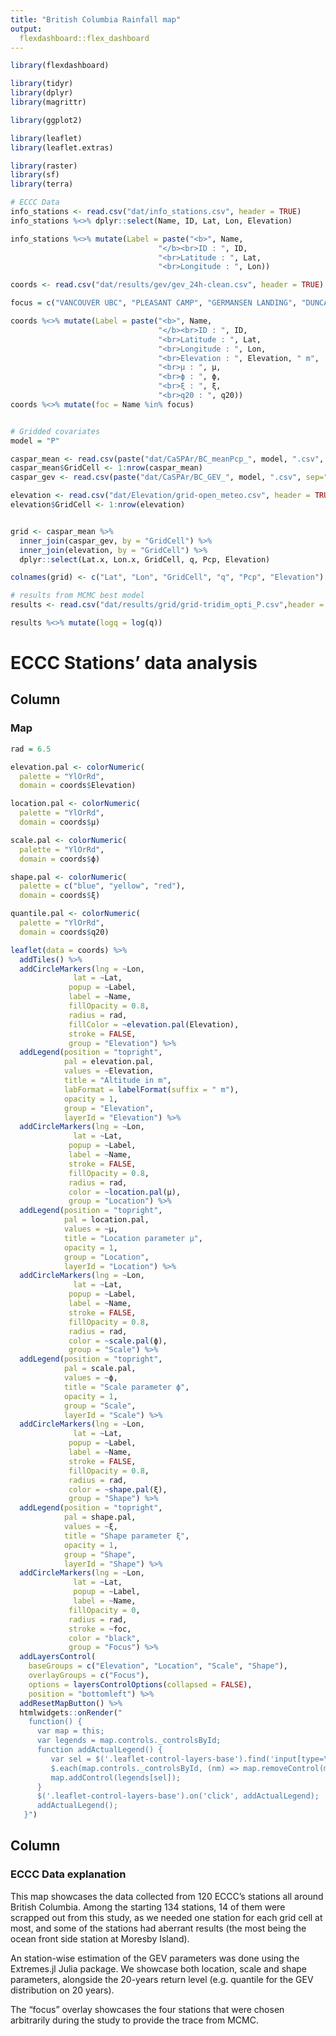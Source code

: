 ```yaml
---
title: "British Columbia Rainfall map"
output: 
  flexdashboard::flex_dashboard
---
```


```r
library(flexdashboard)

library(tidyr)
library(dplyr)
library(magrittr)

library(ggplot2)

library(leaflet)
library(leaflet.extras)

library(raster)
library(sf)
library(terra)
```

```r
# ECCC Data
info_stations <- read.csv("dat/info_stations.csv", header = TRUE)
info_stations %<>% dplyr::select(Name, ID, Lat, Lon, Elevation)

info_stations %<>% mutate(Label = paste("<b>", Name, 
                                 "</b><br>ID : ", ID, 
                                 "<br>Latitude : ", Lat, 
                                 "<br>Longitude : ", Lon))

coords <- read.csv("dat/results/gev/gev_24h-clean.csv", header = TRUE)

focus = c("VANCOUVER UBC", "PLEASANT CAMP", "GERMANSEN LANDING", "DUNCAN LAKE DAM")

coords %<>% mutate(Label = paste("<b>", Name, 
                                 "</b><br>ID : ", ID, 
                                 "<br>Latitude : ", Lat, 
                                 "<br>Longitude : ", Lon, 
                                 "<br>Elevation : ", Elevation, " m",
                                 "<br>μ : ", μ,
                                 "<br>ϕ : ", ϕ,
                                 "<br>ξ : ", ξ,
                                 "<br>q20 : ", q20))
coords %<>% mutate(foc = Name %in% focus)


# Gridded covariates
model = "P"

caspar_mean <- read.csv(paste("dat/CaSPAr/BC_meanPcp_", model, ".csv", sep=""), header = TRUE)
caspar_mean$GridCell <- 1:nrow(caspar_mean)
caspar_gev <- read.csv(paste("dat/CaSPAr/BC_GEV_", model, ".csv", sep=""), header = TRUE)

elevation <- read.csv("dat/Elevation/grid-open_meteo.csv", header = TRUE)
elevation$GridCell <- 1:nrow(elevation)


grid <- caspar_mean %>% 
  inner_join(caspar_gev, by = "GridCell") %>%
  inner_join(elevation, by = "GridCell") %>%
  dplyr::select(Lat.x, Lon.x, GridCell, q, Pcp, Elevation)

colnames(grid) <- c("Lat", "Lon", "GridCell", "q", "Pcp", "Elevation")

# results from MCMC best model
results <- read.csv("dat/results/grid/grid-tridim_opti_P.csv",header = TRUE)
```


```r
results %<>% mutate(logq = log(q))
```


<!--Project overview
==========================

Column {data-width=800}
---------------------------

### Map


```r

icon <- awesomeIcons(
  icon = 'ios-cloud',
  iconColor = 'black',
  library = 'ion'
)

leaflet(data = info_stations) %>%
  addTiles() %>%
  addAwesomeMarkers(lng = ~Lon,
              lat = ~Lat,
              icon = icon,
             popup = ~Label,
             label = ~Name) %>%
  addResetMapButton()
  

```


Column {data-width=200}
---------------------------

### Presentation

Blablabla-->


ECCC Stations' data analysis
==========================

Column {data-width=800}
---------------------------

### Map

```r
rad = 6.5

elevation.pal <- colorNumeric(
  palette = "YlOrRd",
  domain = coords$Elevation)

location.pal <- colorNumeric(
  palette = "YlOrRd",
  domain = coords$μ)

scale.pal <- colorNumeric(
  palette = "YlOrRd",
  domain = coords$ϕ)

shape.pal <- colorNumeric(
  palette = c("blue", "yellow", "red"),
  domain = coords$ξ)

quantile.pal <- colorNumeric(
  palette = "YlOrRd",
  domain = coords$q20)

leaflet(data = coords) %>%
  addTiles() %>%
  addCircleMarkers(lng = ~Lon,
              lat = ~Lat,
             popup = ~Label,
             label = ~Name,
             fillOpacity = 0.8,
             radius = rad,
             fillColor = ~elevation.pal(Elevation),
             stroke = FALSE,
             group = "Elevation") %>%
  addLegend(position = "topright",
            pal = elevation.pal,
            values = ~Elevation,
            title = "Altitude in m",
            labFormat = labelFormat(suffix = " m"),
            opacity = 1,
            group = "Elevation",
            layerId = "Elevation") %>%
  addCircleMarkers(lng = ~Lon,
              lat = ~Lat,
             popup = ~Label,
             label = ~Name,
             stroke = FALSE,
             fillOpacity = 0.8,
             radius = rad,
             color = ~location.pal(μ),
             group = "Location") %>%
  addLegend(position = "topright",
            pal = location.pal,
            values = ~μ,
            title = "Location parameter μ",
            opacity = 1,
            group = "Location",
            layerId = "Location") %>%
  addCircleMarkers(lng = ~Lon,
              lat = ~Lat,
             popup = ~Label,
             label = ~Name,
             stroke = FALSE,
             fillOpacity = 0.8,
             radius = rad,
             color = ~scale.pal(ϕ),
             group = "Scale") %>%
  addLegend(position = "topright",
            pal = scale.pal,
            values = ~ϕ,
            title = "Scale parameter ϕ",
            opacity = 1,
            group = "Scale",
            layerId = "Scale") %>%
  addCircleMarkers(lng = ~Lon,
              lat = ~Lat,
             popup = ~Label,
             label = ~Name,
             stroke = FALSE,
             fillOpacity = 0.8,
             radius = rad,
             color = ~shape.pal(ξ),
             group = "Shape") %>%
  addLegend(position = "topright",
            pal = shape.pal,
            values = ~ξ,
            title = "Shape parameter ξ",
            opacity = 1,
            group = "Shape",
            layerId = "Shape") %>%
  addCircleMarkers(lng = ~Lon,
              lat = ~Lat,
              popup = ~Label,
              label = ~Name,
             fillOpacity = 0,
             radius = rad,
             stroke = ~foc,
             color = "black", 
             group = "Focus") %>%
  addLayersControl(
    baseGroups = c("Elevation", "Location", "Scale", "Shape"),
    overlayGroups = c("Focus"),
    options = layersControlOptions(collapsed = FALSE),
    position = "bottomleft") %>%
  addResetMapButton() %>%
  htmlwidgets::onRender("
    function() { 
      var map = this;
      var legends = map.controls._controlsById;
      function addActualLegend() {
         var sel = $('.leaflet-control-layers-base').find('input[type=\"radio\"]:checked').siblings('span').text().trim();
         $.each(map.controls._controlsById, (nm) => map.removeControl(map.controls.get(nm)));
         map.addControl(legends[sel]);
      }
      $('.leaflet-control-layers-base').on('click', addActualLegend);
      addActualLegend();
   }")
```


Column {data-width=200}
----------------------------

### ECCC Data explanation

This map showcases the data collected from 120 ECCC's stations all around British Columbia. Among the starting 134 stations, 14 of them were scrapped out from this study, as we needed one station for each grid cell at most, and some of the stations had aberrant results (the most being the ocean front side station at Moresby Island).


An station-wise estimation of the GEV parameters was done using the Extremes.jl Julia package. We showcase both location, scale and shape parameters, alongside the 20-years return level (e.g. quantile for the GEV distribution on 20 years).


The "focus" overlay showcases the four stations that were chosen arbitrarily during the study to provide the trace from MCMC.


<!--Covariates
==========================

Column {data-width=800}
----------------------------

### Map

```r
rad = 2
op = 0.3


# -- RASTERS CREATION

#generic base raster
e <- extent(as.matrix(dplyr::select(grid, Lon, Lat))[, 1:2])
r <- raster(e, ncol = 150, nrow = 200) #a preciser pour la taille de la grille

# GEV quantile

quantile.matrix <- grid %>% 
  dplyr::select(Lat, Lon, q) %>%
  as.matrix()

quantile.raster <- raster::rasterize(quantile.matrix[, 2:1], r, quantile.matrix[,3], fun=mean)
raster::crs(quantile.raster) <- sp::CRS("+proj=longlat +ellps=WGS84 +datum=WGS84 +no_defs")

quantile.pal <- colorNumeric(
  palette = "YlOrRd",
  domain = raster::values(quantile.raster),
  na.color = "transparent")

# Mean precipitation
pcp.matrix <- grid %>% 
  dplyr::select(Lat, Lon, Pcp) %>%
  as.matrix()

pcp.raster <- raster::rasterize(pcp.matrix[, 2:1], r, pcp.matrix[,3], fun=mean)
raster::crs(pcp.raster) <- sp::CRS("+proj=longlat +ellps=WGS84 +datum=WGS84 +no_defs")

pcp.pal <- colorNumeric(
  palette = "YlOrRd",
  domain = raster::values(pcp.raster),
  na.color = "transparent")

# Elevation
elevation.matrix <- grid %>% 
  dplyr::select(Lat, Lon, Elevation) %>%
  as.matrix()

elevation.raster <- raster::rasterize(elevation.matrix[, 2:1], r, elevation.matrix[,3], fun=mean)
raster::crs(elevation.raster) <- sp::CRS("+proj=longlat +ellps=WGS84 +datum=WGS84 +no_defs")

elevation.pal <- colorNumeric(
  palette = "YlOrRd",
  domain = raster::values(elevation.raster),
  na.color = "transparent")



m <- leaflet() %>%
  addTiles() %>%
  addRasterImage(quantile.raster,
                 colors = quantile.pal,
                 opacity = 0.8,
                 group = "Quantile") %>%
  addLegend(position = "topright",
            pal = quantile.pal, 
            values = raster::values(quantile.raster),
            title = "20-years return level in mm/h",
            opacity = 1,
            group = "Quantile",
            layerId = "Quantile") %>%
  addRasterImage(pcp.raster,
                 colors = pcp.pal,
                 opacity = 0.8,
                 group = "Mean precipitation") %>%
  addLegend(position = "topright",
            pal = pcp.pal, 
            values = raster::values(pcp.raster),
            title = "Annual mean precipitation in mm/h",
            opacity = 1,
            group = "Mean precipitation",
            layerId = "Mean precipitation") %>%
  addRasterImage(elevation.raster,
                 colors = elevation.pal,
                 opacity = 0.8,
                 group = "Elevation") %>%
  addLegend(position = "topright",
            pal = elevation.pal, 
            values = raster::values(elevation.raster),
            title = "Elevation in m",
            opacity = 1,
            group = "Elevation",
            layerId = "Elevation") %>%
  addLayersControl(
    baseGroups = c("Quantile", "Mean precipitation", "Elevation"),
    options = layersControlOptions(collapsed = FALSE),
    position = "bottomleft") %>%
  addResetMapButton() %>%
  htmlwidgets::onRender("
    function() { 
      var map = this;
      var legends = map.controls._controlsById;
      function addActualLegend() {
         var sel = $('.leaflet-control-layers-base').find('input[type=\"radio\"]:checked').siblings('span').text().trim();
         $.each(map.controls._controlsById, (nm) => map.removeControl(map.controls.get(nm)));
         map.addControl(legends[sel]);
      }
      $('.leaflet-control-layers-base').on('click', addActualLegend);
      addActualLegend();
   }")
m

```

Column {data-width=200}
----------------------------

### CaSPAr models summary

Blablabla



Results from the spatial MCMC
==========================

Column {data-width=800}
----------------------------

### Map

```r

rad = 2
op = 0.3

results %<>% mutate(logq = log(q))


# -- RASTERS CREATION

#generic base raster
e <- extent(as.matrix(dplyr::select(results, Lon, Lat))[, 1:2])
r <- raster(e, ncol = 150, nrow = 200) #a preciser pour la taille de la grille

# GEV quantile

quantile.matrix <- results %>% 
  dplyr::select(Lat, Lon, logq) %>%
  as.matrix()

quantile.raster <- raster::rasterize(quantile.matrix[, 2:1], r, quantile.matrix[,3], fun=mean)
raster::crs(quantile.raster) <- sp::CRS("+proj=longlat +ellps=WGS84 +datum=WGS84 +no_defs")

quantile.pal <- colorNumeric(
  palette = "YlOrRd",
  domain = raster::values(quantile.raster),
  na.color = "transparent")

m <- leaflet() %>%
  addTiles() %>%
  addRasterImage(quantile.raster,
                 colors = quantile.pal,
                 opacity = 0.8) %>%
  addLegend(position = "topright",
            pal = quantile.pal, 
            values = raster::values(quantile.raster),
            title = "log-20-years return level in mm/h",
            opacity = 1) %>%
  addResetMapButton()

m

```



Column {data-width=200}
----------------------------

### CaSPAr models summary

Blablabla






-->